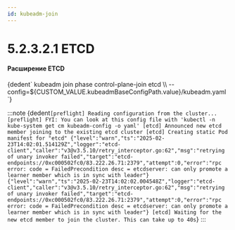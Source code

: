 ```yaml
---
id: kubeadm-join
---
```



# 5.2.3.2.1 ETCD

<h4>Расширение ETCD</h4>
<CodeBlock language="bash">
    {dedent`
        kubeadm join phase control-plane-join etcd \\
          --config=${CUSTOM_VALUE.kubeadmBaseConfigPath.value}/kubeadm.yaml
    `}
</CodeBlock>

:::note
<CodeBlock language="bash">
    {dedent`
        [preflight] Reading configuration from the cluster...
        [preflight] FYI: You can look at this config file with 'kubectl -n kube-system get cm kubeadm-config -o yaml'
        [etcd] Announced new etcd member joining to the existing etcd cluster
        [etcd] Creating static Pod manifest for "etcd"
        {"level":"warn","ts":"2025-02-23T14:02:01.514129Z","logger":"etcd-client","caller":"v3@v3.5.10/retry_interceptor.go:62","msg":"retrying of unary invoker failed","target":"etcd-endpoints://0xc000502fc0/83.222.26.71:2379","attempt":0,"error":"rpc error: code = FailedPrecondition desc = etcdserver: can only promote a learner member which is in sync with leader"}
        {"level":"warn","ts":"2025-02-23T14:02:02.004548Z","logger":"etcd-client","caller":"v3@v3.5.10/retry_interceptor.go:62","msg":"retrying of unary invoker failed","target":"etcd-endpoints://0xc000502fc0/83.222.26.71:2379","attempt":0,"error":"rpc error: code = FailedPrecondition desc = etcdserver: can only promote a learner member which is in sync with leader"}
        [etcd] Waiting for the new etcd member to join the cluster. This can take up to 40s
    `}
</CodeBlock>
:::
